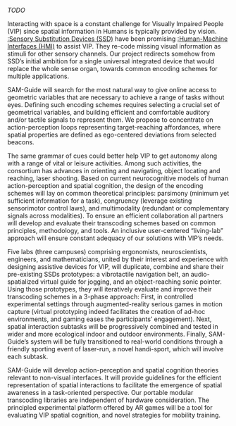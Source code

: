 
*TODO*

Interacting with space is a constant challenge for Visually Impaired People (VIP) since spatial information in Humans is typically provided by vision.
[:Sensory Substitution Devices (SSD)](https://en.wikipedia.org/wiki/Sensory_substitution) have been promising [:Human-Machine Interfaces (HMI)](https://en.wikipedia.org/wiki/Human%E2%80%93computer_interaction) to assist VIP.
They re-code missing visual information as stimuli for other sensory channels.
Our project redirects somehow from SSD's initial ambition for a single universal integrated device that would replace the whole sense organ, towards common encoding schemes for multiple applications.

SAM-Guide will search for the most natural way to give online access to geometric variables that are necessary to achieve a range of tasks without eyes.
Defining such encoding schemes requires selecting a crucial set of geometrical variables, and building efficient and comfortable auditory and/or tactile signals to represent them.
We propose to concentrate on action-perception loops representing target-reaching affordances, where spatial properties are defined as ego-centered deviations from selected beacons.

The same grammar of cues could better help VIP to get autonomy along with a range of vital or leisure activities.
Among such activities, the consortium has advances in orienting and navigating, object locating and reaching, laser shooting.
Based on current neurocognitive models of human action-perception and spatial cognition, the design of the encoding schemes will lay on common theoretical principles: parsimony (minimum yet sufficient information for a task), congruency (leverage existing sensorimotor control laws), and multimodality (redundant or complementary signals across modalities).
To ensure an efficient collaboration all partners will develop and evaluate their transcoding schemes based on common principles, methodology, and tools.
An inclusive user-centered "living-lab" approach will ensure constant adequacy of our solutions with VIP's needs.

Five labs (three campuses) comprising ergonomists, neuroscientists, engineers, and mathematicians, united by their interest and experience with designing assistive devices for VIP, will duplicate, combine and share their pre-existing SSDs prototypes: a vibrotactile navigation belt, an audio-spatialized virtual guide for jogging, and an object-reaching sonic pointer.
Using those prototypes, they will iteratively evaluate and improve their transcoding schemes in a 3-phase approach: First, in controlled experimental settings through augmented-reality serious games in motion capture (virtual prototyping indeed facilitates the creation of ad-hoc environments, and gaming eases the participants' engagement).
Next, spatial interaction subtasks will be progressively combined and tested in wider and more ecological indoor and outdoor environments.
Finally, SAM-Guide's system will be fully transitioned to real-world conditions through a friendly sporting event of laser-run, a novel handi-sport, which will involve each subtask.

SAM-Guide will develop action-perception and spatial cognition theories relevant to non-visual interfaces.
It will provide guidelines for the efficient representation of spatial interactions to facilitate the emergence of spatial awareness in a task-oriented perspective.
Our portable modular transcoding libraries are independent of hardware consideration.
The principled experimental platform offered by AR games will be a tool for evaluating VIP spatial cognition, and novel strategies for mobility training.